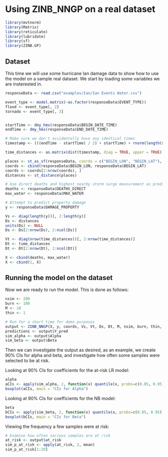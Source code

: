 # Using ZINB_NNGP on a real dataset

```r
library(mvtnorm)
library(Matrix)
library(reticulate)
library(lubridate)
library(sf)
library(ZINB.GP)
```


## Dataset
This time we will use some hurricane Ian damage data to show how to use the model on a sample real dataset. We start by loading some variables we are insterested in.

```r
responseData <- read.csv("examples/Ian/Ian Events Water.csv")

event_type <- model.matrix(~as.factor(responseData$EVENT_TYPE))
flood <- event_type[, 2]
tornado <- event_type[, 3]


startTime <- dmy_hms(responseData$BEGIN_DATE_TIME)
endTime <- dmy_hms(responseData$END_DATE_TIME)

# Make sure we don't accidentally have any identical times
timestamp <- (((endTime - startTime) / 2) + startTime) + rnorm(length(startTime), 0, 1)

time_distances <- as.matrix(dist(timestamp, diag = TRUE, upper = TRUE) / 100000)

places <- st_as_sf(responseData, coords = c("BEGIN_LON", "BEGIN_LAT"), crs = 3857)$geometry
coords <- cbind(responseData$BEGIN_LON, responseData$BEGIN_LAT)
coords <- coords[2:nrow(coords), ]
distances <- st_distance(places)

# Use direct deaths and highest nearby storm surge measurement as predictors
deaths <- responseData$DEATHS_DIRECT
max_water <- responseData$MAX_WATER

# Attempt to predict property damage
y <- responseData$DAMAGE_PROPERTY

Vs <- diag(length(y))[, 2:length(y)]
Ds <- distances
units(Ds) <- NULL
Ds <- Ds[2:nrow(Ds), 2:ncol(Ds)]

Vt <- diag(nrow(time_distances))[, 2:nrow(time_distances)]
Dt <- time_distances
Dt <- Dt[2:nrow(Dt), 2:ncol(Dt)]

X <- cbind(deaths, max_water)
X <- cbind(1, X)
```

## Running the model on the dataset
Now we are ready to run the model. This is done as follows:
```r
nsim <- 200
burn <- 100
M <- 10
thin <- 1

# Run for a short time for demo purposes
output <- ZINB_NNGP(X, y, coords, Vs, Vt, Ds, Dt, M, nsim, burn, thin, TRUE)
predictions <- output$Y_pred
sim_alpha <- output$Alpha
sim_beta <- output$Beta
```

Then we can investigate the output as desired, as an example, we create 90% CIs for alpha and beta, and investigate how often some samples were selected to be at risk.

Looking at 90% CIs for coefficients for the at-risk LR model:
```r
alpha
aCIs <- apply(sim_alpha, 2, function(x) quantile(x, probs=c(0.05, 0.95)))
boxplot(aCIs, main = "CIs for Alpha")
```

Looking at 90% CIs for coefficients for the NB model:
```r
beta
bCIs <- apply(sim_beta, 2, function(x) quantile(x, probs=c(0.05, 0.95)))
boxplot(bCIs, main = "CIs for Beta")
```

Viewing the frequency a few samples were at risk:
```r
# Examine how often various samples are at risk
at_risk <- output$at_risk
sim_p_at_risk <- apply(at_risk, 2, mean)
sim_p_at_risk[1:20]
```
